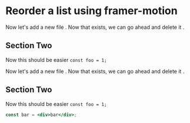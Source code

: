 
# Reorder a list using framer-motion

Now let's add a new file <FileAction action="add" path="/foo.js" />.
Now that <FilePath path="/foo.js" /> exists, we can go ahead and
delete it <FileAction action="delete" path="/foo.js" />.

## Section Two

Now this should be easier `const foo = 1;`

<CodeBlock code="const foo = 1;" path="/App.js" />

Now let's add a new file <FileAction action="add" path="/foo.js" />.
Now that <FilePath path="/foo.js" /> exists, we can go ahead and
delete it <FileAction action="delete" path="/foo.js" />.

## Section Two

Now this should be easier `const foo = 1;`

```jsx path="/App.js" showLineNumbers
const bar = <div>bar</div>;
```
